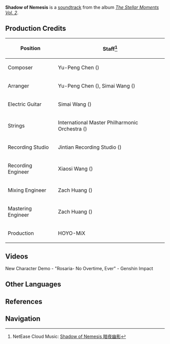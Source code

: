 {{Soundtrack Infobox
|title          =
|image          = The Stellar Moments Vol. 2.png
|album          = The Stellar Moments Vol. 2
|number         = 04
|featured       =
|featured2      =
|featured3      =
|featured_disc  =
|featured_disc2 =
|featured_disc3 =
|youtube_id     = hopQXbkXm94
|youtube_time   = 293
|spotify_id     = 5LNbcUkbStGuYTGvogRtxm
|played_in      = Character Demo
|during         = [https://youtu.be/watch?v=KJwOW1zS8UM New Character Demo - "Rosaria: No Overtime, Ever"]
|domain         =
|previous       = Any Last Words?
|next           = Marching of Xiezhi
}}
'''Shadow of Nemesis''' is a [[soundtrack]] from the album ''[[The Stellar Moments Vol. 2]]''.

==Production Credits==
{| class="wikitable" style="text-align:left; height:0.5em"
! Position
! Staff<ref>NetEase Cloud Music: [https://music.163.com/#/song?id=1913533269 Shadow of Nemesis 暗夜幽影]</ref>
|-
! Composer
| Yu-Peng Chen ({{Lang|zh=陈致逸|mini=1}})
|-
! Arranger
|  Yu-Peng Chen ({{Lang|zh=陈致逸|mini=1}}), Simai Wang ({{Lang|zh=王斯迈|mini=1}})
|-
! Electric Guitar
| Simai Wang ({{Lang|zh=王斯迈|mini=1}})
|-
! Strings
| International Master Philharmonic Orchestra ({{Lang|zh=国际首席爱乐乐团|mini=1}})
|-
! Recording Studio
| Jintian Recording Studio ({{Lang|zh=金田录音棚|mini=1}})
|-
! Recording Engineer
| Xiaosi Wang ({{Lang|zh=王小四|mini=1}})
|-
! Mixing Engineer
| Zach Huang ({{Lang|zh=黄巍|mini=1}})
|-
! Mastering Engineer
| Zach Huang ({{Lang|zh=黄巍|mini=1}})
|-
! Production
| HOYO-MiX
|}

==Videos==
<gallery hideaddbutton="true" captionalign="center">
New Character Demo - "Rosaria- No Overtime, Ever" - Genshin Impact
</gallery>

==Other Languages==
{{Other Languages|default_hidden = 1
|en      = Shadow of Nemesis
|zhs     = 暗夜幽影
|zhs_rm  = Ànyè Yōuyǐng
|zht     = 暗夜幽影
|zht_rm  = Ànyè Yōuyǐng
|ja      = 暗闇に現れし影
|ja_rm   = Kurayami ni Arawareshi Kage
}}

==References==
{{Reflist}}

==Navigation==
{{Soundtrack Navbox|The Stellar Moments}}